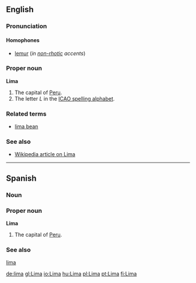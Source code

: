 ==English==
===Pronunciation===
====Homophones====
*[[lemur]] (''in [[non-rhotic]] accents'')

===Proper noun===
'''Lima'''

#The capital of [[Peru]].
#The letter ''L'' in the [[ICAO spelling alphabet]].

===Related terms===
*[[lima bean]]

===See also===
*[[w:Lima|Wikipedia article on Lima]]

----
==Spanish==
===Noun===
===Proper noun===
{{wikipedia}}
'''Lima'''

#The capital of [[Peru]].

===See also===
[[lima]]

[[de:lima]]
[[gl:Lima]]
[[io:Lima]]
[[hu:Lima]]
[[pl:Lima]]
[[pt:Lima]]
[[fi:Lima]]